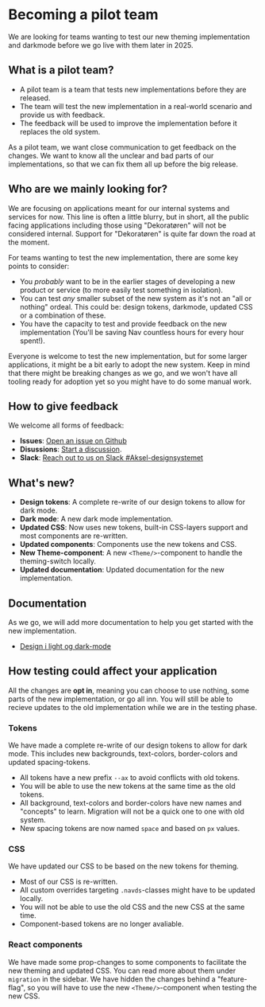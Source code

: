 
<Meta title="Docs/Become a Pilot team/1.Intro" />

# Becoming a pilot team

We are looking for teams wanting to test our new theming implementation and darkmode before we go live with them later in 2025.

## What is a pilot team?

- A pilot team is a team that tests new implementations before they are released.
- The team will test the new implementation in a real-world scenario and provide us with feedback.
- The feedback will be used to improve the implementation before it replaces the old system.

As a pilot team, we want close communication to get
feedback on the changes. We want to know all the unclear and bad parts
of our implementations, so that we can fix them all up before the big release.

## Who are we mainly looking for?

We are focusing on applications meant for our internal systems and services for now. This line is often a little blurry,
but in short, all the public facing applications including those using "Dekoratøren" will not be considered internal.
Support for "Dekoratøren" is quite far down the road at the moment.

For teams wanting to test the new implementation, there are some key points to consider:

- You _probably_ want to be in the earlier stages of developing a new product or service (to more easily test something in isolation).
- You can test _any_ smaller subset of the new system as it's not an "all or nothing" ordeal. This could be: design tokens, darkmode, updated CSS or a combination of these.
- You have the capacity to test and provide feedback on the new implementation (You'll be saving Nav countless hours for every hour spent!).

Everyone is welcome to test the new implementation, but for some larger applications, it might be a bit early to adopt the new system. Keep in mind that there might be breaking changes as we go,
and we won't have all tooling ready for adoption yet so you might have to do some manual work.

## How to give feedback

We welcome all forms of feedback:

- **Issues**: [Open an issue on Github](https://github.com/navikt/aksel/issues)
- **Disussions**: [Start a discussion](https://github.com/navikt/aksel/discussions/categories/darkside).
- **Slack**: [Reach out to us on Slack #Aksel-designsystemet](https://nav-it.slack.com/archives/C7NE7A8UF)

## What's new?

- **Design tokens**: A complete re-write of our design tokens to allow for dark mode.
- **Dark mode**: A new dark mode implementation.
- **Updated CSS**: Now uses new tokens, built-in CSS-layers support and most components are re-written.
- **Updated components**: Components use the new tokens and CSS.
- **New Theme-component**: A new `<Theme/>`-component to handle the theming-switch locally.
- **Updated documentation**: Updated documentation for the new implementation.

## Documentation

As we go, we will add more documentation to help you get started with the new implementation.

- [Design i light og dark-mode](https://aksel.nav.no/god-praksis/artikler/design-i-dark-mode-og-light-mode)

## How testing could affect your application

All the changes are **opt in**, meaning you can choose to use nothing, some parts of the new implementation, or go all inn.
You will still be able to recieve updates to the old implementation while we are in the testing phase.

### Tokens

We have made a complete re-write of our design tokens to allow for dark mode.
This includes new backgrounds, text-colors, border-colors and updated spacing-tokens.

- All tokens have a new prefix `--ax` to avoid conflicts with old tokens.
- You will be able to use the new tokens at the same time as the old tokens.
- All background, text-colors and border-colors have new names and "concepts" to learn. Migration will not be a quick one to one with old system.
- New spacing tokens are now named `space` and based on `px` values.

### CSS

We have updated our CSS to be based on the new tokens for theming.

- Most of our CSS is re-written.
- All custom overrides targeting `.navds`-classes might have to be updated locally.
- You will not be able to use the old CSS and the new CSS at the same time.
- Component-based tokens are no longer avaliable.

### React components

We have made some prop-changes to some components to facilitate the new theming and updated CSS. You can read more about them under `migration` in the sidebar.
We have hidden the changes behind a "feature-flag", so you will have to use the new `<Theme/>`-component when testing the new CSS.
